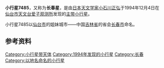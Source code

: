 {{Infobox Planet  
| name = 7485 Changchun
| image = 
| caption = 
| discovery=yes | physical_characteristics = yes | bgcolour=#FFFFC0
| discovery_ref = 
| discoverer = [[小石川正弘|小石川正弘]]
| discovery_site = [[仙台市天文台爱子观测所|仙台市天文台爱子观测所]]
| discovered =  1994年12月4日
| mp_name = 7485
| alt_names = 1994 XO
| named_after = [[长春市|长春市]]
| mp_category=[[小行星带|主带]]
| orbit_ref = <ref>[http://ssd.jpl.nasa.gov/sbdb.cgi?sstr=7485+Changchun JPL Small-Body Database 7485 Changchun (1994 XO)]</ref>
| epoch = 2011年8月27日
| semimajor=
| perihelion=2.3093471[[天文单位|AU]]
| aphelion= 2.8637105AU
| eccentricity = 0.1935822
| period = 1770.0767638[[日|地球日]] 
| inclination=13.34159[[角度|°]]
| asc_node=89.16275°
| arg_peri=307.59344°
| mean_anomaly=186.68354°
| avg_speed=
 | dimensions=
 | mass=
 | density=
 | surface_grav=
 | escape_velocity=
 | rotation=
 | spectral_type=
 | magnitude=11.7
 | abs_magnitude=
 | albedo=
 | single_temperature=
}}
'''小行星7485'''，又称为'''长春星'''，是由[[日本|日本]][[天文学家|天文学家]][[小石川正弘|小石川正弘]]于1994年12月4日在[[仙台市天文台爱子观测所|仙台市天文台爱子观测所]]发现的[[小行星带|主带]][[小行星|小行星]]。

小行星7485以[[仙台市|仙台市]]的姐妹城市——中国[[吉林省|吉林省]]的省会[[长春市|长春市]]命名。

== 参考资料 ==
{{Reflist}}

{{Minor Planet Number|(7484)[[小行星7484|小行星7484]]|(7486)[[小行星7486|小行星7486]]}}

[[Category:小行星带天体|Category:小行星带天体]]
[[Category:1994年发现的小行星|Category:1994年发现的小行星]]
[[Category:长春|Category:长春]]
[[Category:以地名命名的小行星|Category:以地名命名的小行星]]